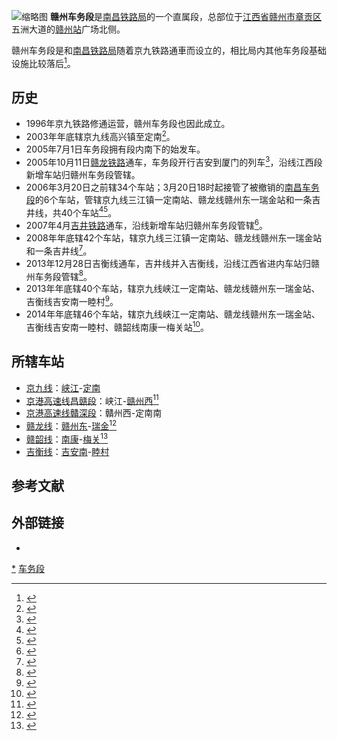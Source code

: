 {{Infobox company
|name = 中国铁路南昌局集团有限公司赣州车务段
|type = 有限责任公司分公司
|local_code_name = CN
|local_code = 91360700MA35JQP27A
|location = [[江西省|江西省]][[赣州市|赣州市]][[章贡区|章贡区]]站前路[[赣州站|火车站]]南侧
}}
[[File:Ganzhou_Railway_Station_2016.06.17_07-41-09.jpg|缩略图]]
'''赣州车务段'''是[[南昌铁路局|南昌铁路局]]的一个直属段，总部位于[[江西省|江西省]][[赣州市|赣州市]][[章贡区|章贡区]]五洲大道的[[赣州站|赣州站]]广场北侧。

赣州车务段是和[[南昌铁路局|南昌铁路局]]随着京九铁路通車而设立的，相比局内其他车务段基础设施比较落后<ref>{{Cite web|url=http://jiangxi.jxnews.com.cn/system/2005/06/22/002024495.shtml|title=赣州车务段将开通南下始发车 Ｋ41次下月开通|accessdate=|author=|date=2005-06-22|publisher=|archive-date=2015-02-17|archive-url=https://web.archive.org/web/20150217154758/http://jiangxi.jxnews.com.cn/system/2005/06/22/002024495.shtml|dead-url=no}}</ref>。

== 历史 ==
*1996年京九铁路修通运营，赣州车务段也因此成立。
*2003年年底辖京九线高兴镇至定南<ref>{{Cite web|url=http://cyfd.cnki.com.cn/Article/N2005050034001311.htm|title=赣州铁路车务段简况--《江西交通年鉴》2004年|accessdate=2016-11-17|work=cyfd.cnki.com.cn|archive-date=2017-03-05|archive-url=https://web.archive.org/web/20170305030951/http://cyfd.cnki.com.cn/Article/N2005050034001311.htm|dead-url=no}}</ref>。
*2005年7月1日车务段拥有段内南下的始发车。
*2005年10月11日[[赣龙铁路|赣龙铁路]]通车，车务段开行吉安到厦门的列车<ref>{{Cite web|url=http://www.jx.xinhuanet.com/news_center/2005-09/29/content_5253920.htm|title=[赣州]赣龙铁路10月11日正式通客车|accessdate=2016-11-16|author=|date=2005-09-29|work=www.jx.xinhuanet.com|publisher=|deadurl=yes|archiveurl=https://web.archive.org/web/20161116225842/http://www.jx.xinhuanet.com/news_center/2005-09/29/content_5253920.htm|archivedate=2016-11-16}}</ref>，沿线江西段新增车站归赣州车务段管辖。
*2006年3月20日之前辖34个车站；3月20日18时起接管了被撤销的[[南昌车务段|南昌车务段]]的6个车站，管辖京九线三江镇一定南站、赣龙线赣州东一瑞金站和一条吉井线，共40个车站<ref>{{Cite web|url=http://cyfd.cnki.com.cn/Article/N2008050345001168.htm|title=赣州车务段--《江西交通年鉴》2007年|accessdate=2016-11-17|work=cyfd.cnki.com.cn|archive-date=2017-03-05|archive-url=https://web.archive.org/web/20170305031350/http://cyfd.cnki.com.cn/Article/N2008050345001168.htm|dead-url=no}}</ref><ref>{{Cite web|url=http://aylk.bokee.com/4791610.html|title=各铁路局生产力布局调整方案 (站段合并方案)|accessdate=2016-11-17|author=|date=2006-04-02|last=|work=aylk.bokee.com|publisher=|archive-date=2016-11-17|archive-url=https://web.archive.org/web/20161117212515/http://aylk.bokee.com/4791610.html|dead-url=no}}</ref>。
*2007年4月[[吉井铁路|吉井铁路]]通车，沿线新增车站归赣州车务段管辖<ref>{{Cite web|url=http://jiangxi.jxnews.com.cn/system/2007/04/30/002475250.shtml|title=井冈山加开至九江旅游列车|accessdate=|author=|date=2007-04-30|publisher=|archive-url=https://web.archive.org/web/20150219134551/http://jiangxi.jxnews.com.cn/system/2007/04/30/002475250.shtml|archive-date=2015-02-19|dead-url=yes}}</ref>。
*2008年年底辖42个车站，辖京九线三江镇一定南站、赣龙线赣州东一瑞金站和一条吉井线<ref>{{Cite web|url=http://cyfd.cnki.com.cn/Article/N2010050099001240.htm|title=赣州车务段--《江西交通年鉴》2009年|accessdate=2016-11-17|work=cyfd.cnki.com.cn|archive-date=2017-03-05|archive-url=https://web.archive.org/web/20170305031324/http://cyfd.cnki.com.cn/Article/N2010050099001240.htm|dead-url=no}}</ref>。
*2013年12月28日吉衡线通车，吉井线并入吉衡线，沿线江西省进内车站归赣州车务段管辖<ref>{{Cite web|url=http://cyfd.cnki.com.cn/Article/N2016060033001873.htm|title=南昌铁路局赣州车务段--《江西交通年鉴》2015年|accessdate=2016-11-16|work=cyfd.cnki.com.cn|archive-date=2017-03-05|archive-url=https://web.archive.org/web/20170305030955/http://cyfd.cnki.com.cn/Article/N2016060033001873.htm|dead-url=no}}</ref>。
*2013年年底辖40个车站，辖京九线峡江一定南站、赣龙线赣州东一瑞金站、吉衡线吉安南一睦村<ref>{{Cite web|url=http://cyfd.cnki.com.cn/Article/N2015040173001862.htm|title=赣州车务段--《江西交通年鉴》2014年|accessdate=2016-11-17|work=cyfd.cnki.com.cn|archive-date=2017-03-05|archive-url=https://web.archive.org/web/20170305031229/http://cyfd.cnki.com.cn/Article/N2015040173001862.htm|dead-url=no}}</ref>。
*2014年年底辖46个车站，辖京九线峡江一定南站、赣龙线赣州东一瑞金站、吉衡线吉安南一睦村、赣韶线南康一梅关站<ref>{{Cite web|url=http://cyfd.cnki.com.cn/Article/N2016060033001873.htm|title=南昌铁路局赣州车务段--《江西交通年鉴》2015年|accessdate=2016-11-17|work=cyfd.cnki.com.cn|archive-date=2017-03-05|archive-url=https://web.archive.org/web/20170305030955/http://cyfd.cnki.com.cn/Article/N2016060033001873.htm|dead-url=no}}</ref>。

== 所辖车站 ==
*[[京九线|京九线]]：[[峡江站|峡江]]-[[定南站|定南]]
*[[京港高速线|京港高速线]][[昌赣客运专线|昌赣段]]：峡江-[[赣州西站|赣州西]]<ref>{{cite web|url=http://www.ntwzpt.com/mainPageNotice.do?method=info&id=IG002019112900043479%40IG002019112900043489%4010|title=昌赣客专赣州车务段管内8个高铁客运站保洁业务及赣州西、井冈山车站上水业务外包招标公告|publisher=中国铁路南昌局集团有限公司物资采购商务平台|date=2019-11-29|accessdate=2019-12-25}}</ref>
*[[京港高速线|京港高速线]][[贛深客运专线|贛深段]]：贛州西-定南南
*[[赣龙线|赣龙线]]：[[赣州东站|赣州东]]-[[瑞金站|瑞金]]<ref>{{Cite web|url=http://www.nctlj.com.cn/Show.aspx?TID=3875|title=南昌铁路局、《班组生活》2013年第五期|accessdate=2016-11-16|author=|date=2013-11-18|work=www.nctlj.com.cn|publisher=|archive-url=https://web.archive.org/web/20161116163912/http://www.nctlj.com.cn/Show.aspx?TID=3875|archive-date=2016-11-16|dead-url=yes}}</ref>
*[[赣韶线|赣韶线]]：[[南康站|南康]]-[[梅关站|梅关]]<ref>{{Cite web|url=http://www.ganzhou.gov.cn/gzsh/jrsh/zx/201412/t20141229_826837.htm|title=大余火车站售出首张车票 元旦起开办客运业务|accessdate=2016-11-16|author=|date=2014-12-29|work=www.ganzhou.gov.cn|publisher=|deadurl=yes|archiveurl=https://web.archive.org/web/20151005022650/http://www.ganzhou.gov.cn/gzsh/jrsh/zx/201412/t20141229_826837.htm|archivedate=2015-10-05}}</ref>
*[[吉衡线|吉衡线]]：[[吉安南站|吉安南]]-[[睦村站|睦村]]

== 参考文献 ==
{{Reflist}}
== 外部链接 ==
*{{Sinaweibo|2609576940}}

{{赣州车务段|nocat}}
{{南昌铁路局}}

[[Category:赣州车务段|*]]
[[Category:中国铁路南昌局集团|车务段]]